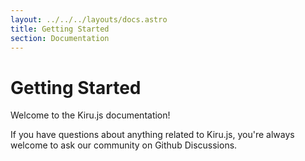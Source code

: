 ```yaml
---
layout: ../../../layouts/docs.astro
title: Getting Started
section: Documentation
---
```



# Getting Started

Welcome to the Kiru.js documentation!

If you have questions about anything related to Kiru.js, you're always welcome to ask our community on <Link to="https://github.com/vajitsu/kiru.js/discussions" newTab={true}>Github Discussions</Link>.
